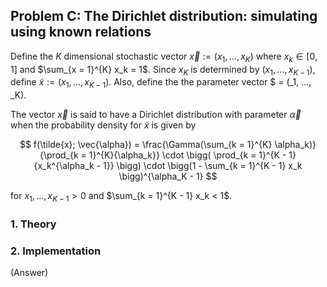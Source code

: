 ## Problem C: The Dirichlet distribution: simulating using known relations

Define the $K$ dimensional stochastic vector $\vec{x} := (x_1, ..., x_K)$ where $x_k \in [0, 1]$ and $\sum_{x = 1}^{K} x_k = 1$.
Since $x_K$ is determined by $(x_1, ..., x_{K - 1})$, define $\tilde{x} := (x_1, ..., x_{K - 1})$.
Also, define the the parameter vector $\vec{\alpha} = (\alpha_1, ..., \alpha_K).

The vector $\vec{x}$ is said to have a Dirichlet distribution with parameter $\vec{\alpha}$ when the probability density for $\tilde{x}$ is given by

$$
f(\tilde{x}; \vec{\alpha}) = \frac{\Gamma(\sum_{k = 1}^{K} \alpha_k)}{\prod_{k = 1}^{K}{\alpha_k}} \cdot \bigg( \prod_{k = 1}^{K - 1}{x_k^{\alpha_k - 1}} \bigg) \cdot \bigg(1 - \sum_{k = 1}^{K - 1} x_k \bigg)^{\alpha_K - 1}
$$

for $x_1, ..., x_{K - 1} > 0$ and $\sum_{k = 1}^{K - 1} x_k < 1$.

### 1. Theory

### 2. Implementation

(Answer)
